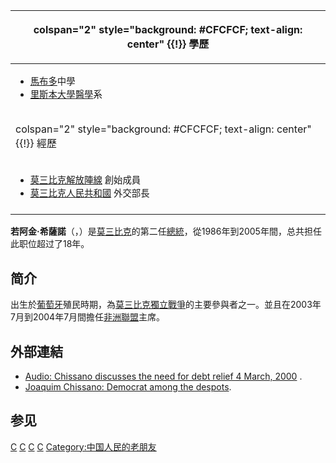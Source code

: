 {{Infobox Officeholder
| name = 若阿金·希薩諾
| image   = Joaquim Chissano.jpg
| office1        = {{flagicon|Mozambique|1975}} [[莫桑比克总統|莫桑比克人民共和国总统]]
| premier1 = 馬里奧·達格拉薩·馬順戈<br>帕斯庫亞爾·莫昆比 
| term_start1    = 1986年11月6日
| term_end1      = 2005年2月2日<br>（{{age in years and days|1986|11|6|2005|2|2|age=no}}）
| predecessor1   = [[萨莫拉·马谢尔|萨莫拉·马谢尔]] 
| successor1     = [[阿曼多·格布扎|阿曼多·格布扎]]
| office2 = {{flag|葡屬東非}}[[莫三比克總理|總理]]
| term_start2 = 1974年9月20日
| term_end2 = 1975年6月25日
| president2   = [[弗朗西斯科·達科斯塔·戈麥斯|弗朗西斯科·達科斯塔·戈麥斯]]
| sex =男
| birth_date = {{birth_date_and_age|1939|10|22}}
| birth_place ={{flag|葡屬東非}}[[加扎省|加扎省]]
| death_date =
| death_place =
| nationality = {{flag|Mozambique}}
| party =[[莫桑比克解放阵线|莫桑比克解放阵线]]
| spouse = 拉斐尔·希萨诺
| religion = [[羅馬天主教|羅馬天主教]] 
}}
{| class="infobox bordered" style="width: 22em; font-size: 90%; text-align: left; float:right;" cellpadding="3"
|-
! colspan="2" style="background: #CFCFCF; text-align: center" {{!}} 學歷
|-
| colspan="2" style="font-size: 90%" |<div style="text-align: left">
*[[馬布多|馬布多]]中學
*[[里斯本大學|里斯本大學]][[醫學|醫學]]系
|- 
! colspan="2" style="background: #CFCFCF; text-align: center" {{!}} 經歷
|-
| colspan="2" style="font-size: 90%" |<div style="text-align: left">
*[[莫三比克解放陣線|莫三比克解放陣線]] 創始成員
*[[莫三比克人民共和國|莫三比克人民共和國]] 外交部長
|-
|}
'''若阿金·希薩諾'''（{{lang-pt|Joaquim Alberto Chissano}}，{{bd|1939年|10月22日}}）是[[莫三比克|莫三比克]]的第二任[[總統|總統]]，從1986年到2005年間，总共担任此职位超过了18年。
==简介==
出生於[[葡萄牙|葡萄牙]]殖民時期，為[[莫三比克獨立戰爭|莫三比克獨立戰爭]]的主要參與者之一。並且在2003年7月到2004年7月間擔任[[非洲聯盟|非洲聯盟]]主席。

==外部連結==

* [http://news.bbc.co.uk/olmedia/665000/audio/_665914_joaquim_chissano_1100.ram Audio: Chissano discusses the need for debt relief 4 March, 2000] {{Wayback|url=http://news.bbc.co.uk/olmedia/665000/audio/_665914_joaquim_chissano_1100.ram |date=20181003042850 }}.
* [https://web.archive.org/web/20080517003232/http://news.independent.co.uk/world/africa/article3087262.ece Joaquim Chissano: Democrat among the despots].
==参见==
{{start box}}
{{succession box|初設|職務廢除|[[File:Flag_of_Portuguese_East_Africa_(proposal).svg|25px]] [[葡屬東非|葡屬東非]]總理|1974年9月－1975年6月}}
{{succession box|[[薩莫拉·馬謝爾|薩莫拉·馬謝爾]]|[[阿曼多·格布扎|阿曼多·格布扎]]|[[File:Flag_of_Mozambique_(1975–1983).svg|25px]][[莫三比克人民共和國|莫三比克人民共和國]] 總統<br>{{Flagicon|Mozambique}}[[莫三比克共和國|莫三比克共和國]] 總統|1986年11月－2005年2月}}
{{end box}}
{{莫三比克總統}}
{{Authority control}}
[[Category:莫桑比克总统|C]]
[[Category:非洲聯盟主席|C]]
[[Category:聯合國官員|C]]
[[Category:里斯本大學校友|C]]
[[Category:中国人民的老朋友|Category:中国人民的老朋友]]